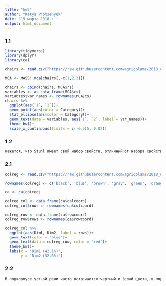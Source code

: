 ---
title: "hw5"
author: "Katya Protsenyuk"
date: '19 марта 2018 г '
output: html_document
---

### 1.1
```{r}
library(tidyverse)
library(dplyr)
library(ca)

chairs <- read.csv("https://raw.githubusercontent.com/agricolamz/2018_data_analysis_for_linguists/master/data/students/katyaprotsenyuk/hw5_CA_MCA/hw5_chairs.csv")

MCA <- MASS::mca(chairs[,-c(1,2,3)])

chairs <- cbind(chairs, MCA$rs)
variables <- as_data_frame(MCA$cs)
variables$var_names <- rownames(MCA$cs)
chairs %>% 
  ggplot(aes(`1`, `2`))+
  geom_point(aes(color = Category))+
  stat_ellipse(aes(color = Category))+
  geom_text(data = variables, aes(`1`, `2`, label = var_names))+
  theme_bw()+
  scale_x_continuous(limits = c(-0.015, 0.02))

```

### 1.2
```{r}
кажется, что Stuhl имеет свой набор свойств, отличный от набора свойств Sessel. Есть некоторые Sessel со свойствами Stuhl (розовые точки в голубом овале), как и наоборот, но кажется, что такиех точек меньше. А еще есть несколько наблюдений Stuhl, которые отличаются от основной группы наблюдений Stuhl и имеют свойства, отличные от свойств для большинства Stuhl. 
```

### 2.1
```{r}

colreg <- read.csv("https://raw.githubusercontent.com/agricolamz/2018_data_analysis_for_linguists/master/data/students/katyaprotsenyuk/hw5_CA_MCA/hw5_colreg.csv")

rownames(colreg) <- c('black', 'blue', 'brown', 'gray', 'green', 'orange', 'pink', 'purple', 'red', 'white', 'yellow')

ca <- ca(colreg)

colreg_col <- data.frame(ca$colcoord)
colreg_col$rows <- rownames(ca$colcoord)

colreg_row <- data.frame(ca$rowcoord)
colreg_row$rows <- rownames(ca$rowcoord)

colreg_col %>% 
  ggplot(aes(Dim1, Dim2, label = rows))+
  geom_text(color = "blue")+
  geom_text(data = colreg_row, color = "red")+
  theme_bw()+
  labs(x = "Dim1 (42.1%)",
       y = "Dim2 (32.6%)")


```

### 2.2

```{r}

В подкорпусе устной речи часто встречаются чертный и белый цвета, в подкорпусе печатных изданий -- цвета зеленый, красный, оранжевый (они ближе всего к press), в подкорпусе художественной литературы -- цвета желтый, синий, розовый, фиолетовый, коричневый и серый, в академической литературе -- белый цвет. 

```


